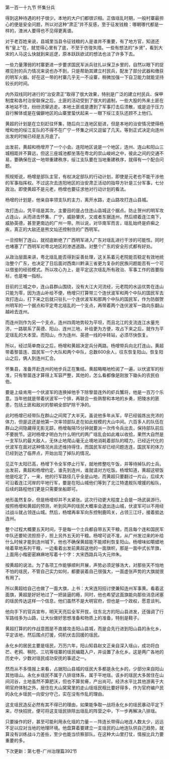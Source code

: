 

第一百一十九节 怀集分兵

得到这种待遇的村子很少。本地的大户们都很识相。正值瑶乱时期，一般村寨最担心的便是安全问题，所以对这种“肃正”并不反感，至于征发钱粮：哪朝哪代都是一样的，澳洲人要得也不见得更离谱。

对于老百姓来说，县城里当县令征钱粮的人是谁并不重要，有了地方官，知道还有“皇上”在，就觉得心里有了底，不至于仿徨失措。一些有想法的“乡贤”，看到大宋的人马这么快就到来巡逻，原本跃跃欲试的想法也淡了许多下去。

一些力量薄弱的村寨更进一步要求国民军派兵驻扎以保卫乡里的，自然以眼下的捉襟见肘的兵力情况来说也办不到，只是帮助其建立村民兵，配发了部分武器和缴获的明军火器。好在这一带的村寨几乎无一不设寨，稍微加强一下自卫能力就能坚持较长的时间。

内外双线同时进行的“治安肃正”取得了很大效果，特别是广泛的建立村民兵、保甲制度和各村治安联保之后，土匪的活动受到了很大的遏制，一些大股的外来土匪在本地站不住，纷纷流窜逃走。本地土匪或是遭到了军事打击后溃散，或是迫于压力自行解体或是在偏僻地区的山寨里蛰伏起来－－眼下绥江支队还顾不上他们。

黄超的计划是在立刻赶往怀集，随后向三连地区挺进，但是本地的治安情况使得杨增和他的绥江支队的不得不在广宁－怀集之间又逗留了几天。等到正式决定向连州出发的时候已经是五月底了。

出发前，黄超和杨增开了一个小会。连阳地区说是一个地区，连州、连山和阳山三城相距并不算远，但这三座城池都坐落在粤北的崇山峻岭之中，彼此之间的交通不易，要确保在这一地带重建秩序，绥江支队要在当地重建秩序，就得有一个配合问题。

照规矩说，杨增是部队主官，有权决定部队的行动计划，即使是元老也不能干涉他的军事指挥权。不过这次去连阳地区的治安肃正活动的指导方针是三分军事，七分政治。即使黄超不是元老，杨增也要征求他对行动计划的看法。

杨增的计划是，他亲自率领支队的主力，离开水路，走山路攻打连山县城。

攻打连山，凭平瑶是其次，主要目的是占住连山县城这个据点。防止贺州的明军攻占连山，从而进击怀集、广宁，威胁肇庆，又或者东据连州，然后顺着连江南下，威胁英德，甚至更南边的广州一带。所以说，对华南军而言，瑶乱始终是疥癣之疾，真正的大敌还是熊文灿还控制住的广西明军。

一旦控制了连山，就彻底断绝了广西明军进入广东对瑶乱进行干涉的可能性。同时也堵塞了广西明军对粤北地区的渗透道路。对整个广东的安全形式都有好处。

从政治层面来讲，粤北瑶乱能否得到妥善处理，这关系着元老院能否稳定有效地统治整个广东，也决定了日后面对西南川黔滇三省更为复杂的民族问题能否有一个可以借鉴的经验模式。所以攻心为上，是平定这次瑶乱所有政治、军事工作的首要指标，也是唯一指标。

目前的三城之中，连山县群山围绕，没有大江大河流经，元老院的水运优势在连山只能为零，因为连山补给不便，杨增只打算带三个连伏波军和两个中队的国民军去攻打连山，打下来之后就只驻扎一个连伏波军和那两个中队的国民军，作为防御贺州明军的一个据点和平定粤北瑶乱的一个支点，再带着两个连伏波军一路向东翻山越岭去连州。

而连州则作为另一个支点，连州四周地势较为平坦，而且北江的支流连江水量充沛，一路联系了英德、阳山、连州三地，补给更为方便，攻占下来之后，就作为平定瑶乱的大本营。而阳山，作为连州、英德一线的中转站，必须尽快恢复。

所以，经过简单商议之后，杨增和黄超决定兵分两路。杨增带兵向北打连山，黄超带着黎苗连、国民军一个大队和两个中队，总数600余人，往东恢复阳山。恢复阳山之后，俩人到连州汇合。

怀集县，准备开赴连州的地步兵正在集结。黄超略略地检阅了一遍，以伏波军的标准，只有黎苗连才算得上军容严整，其他的，怎么看都像是刚放下锄头的农民伯伯。

要是上级肯用一个伏波军的连换掉他手下除黎苗连外的虾兵蟹将，他是一百万个乐意。当年他就是带着伏波军一个排，再联合一些熟黎和本地的乡勇，把陵水的匪患，包括土匪和敌对的黎峒全部铲除干净的。

此时杨增已经带队在群山之间爬了大半天。虽说他多年从军，早已经锻炼出充沛的体力，但是这还是他第一次率领部队走在如此规模的大山中间。六百多人的队伍在群山之间隐藏得无影无踪，杨增每隔15分钟就要派一次传令兵出去，保持部队前后不要脱节。这时杨增才明白为什么明代的两广瑶乱会如此难以收拾，果然大自然是一支军队的最大敌人，无休止地爬山毫无止境地消耗着部队的精力，已经近代化的伏波军在面对这种情况尚且还维持得住，而国民军却已经问题连连，国民军的体力已经到达了临界点，开始出现了掉队的情况。

见正午太阳已高，杨增下令全军停止行军，就地修整吃午饭，并等待掉队的士兵。出发前，黄超和杨增约定，谁先到连州，谁就请对方吃饭。杨增知道，黄超这顿饭他是吃定了，一来，他的行军路径几乎全是山地，而黄超只要翻过一片山，后续大可沿着连江河岸的平地行军，要是在阳山城他们等到了北江特遣舰队增援的船队，后续的路程他们更是只需要坐船即可。

地形虽然复杂，但是杨增却并不太紧张。这次行动更大程度上会是一场武装游行。按照杨增和黄超的预测，听到风声的瑶民大概率会退出连山城，伏波军可以不用经过战斗就占领连山城。然后，杨增再率军向东控制鹿鸣关，占领三江圩，接着抵达连州。

整个过程大概要五天时间，于是每一个士兵都自带五天干粮，而且每个连和国民军中队还要轮流担担子，担上另外五天的干粮。杨增可说不准，从广州发过来的补给什么时候才能到连州城下，他也不确保黄超能不能顺利恢复阳山。杨增味如嚼蜡地啃着草地系列干粮，一边看着出发前黄超送他的一面旗帜，那是一面中式长竿旗，上面用小楷密密麻麻地写着十个字：大宋西路兵马大元帅朱。

按黄超的说法，为了各项工作能够顺利开展，声势必须足够浩大，对那些天不怕地不怕的瑶民，不管自己实力如何，都要装着自己很强大，一面虚张声势的大旗就很有用了。

所以黄超给自己也做了一面大旗，上书：大宋连阳招讨使兼知连州军事黄。看着这面旗，黄超是好好地过了一把装逼的瘾，同时，他也希望这面旗能向那些消息闭塞的瑶民传达这样一个信息，他们虽然不是大明官府，但也是一个政权，愿意谈判。

他向手下的官兵宣布，明天天亮后全军开拔，往东北方的阳山县进发，还强调了行军路线多为山路，让大伙做好思想准备和物质上的准备，特别是鞋子。

黄超打算的的作战意图是不直接攻击阳山县城，而是会先行进到阳山县的永化乡，平定该地，然后围点打援，伺机伏击回援的瑶民。

永化乡的居民主要是瑶民，万历六年，阳山知县赵文正亲自深入瑶山，成功将白芒、老鸦、稍陀、三坑等瑶寨的瑶民编籍入户，并设置了永化乡。这是两广各地的历史中，少数对瑶民成功安抚的事迹之一。

然而从不多情报上来看，占据阳山县城的瑶民大多都是永化乡的，少部分来自阳山其他瑶山。永化乡瑶民不属于八排瑶体系，属于平地瑶。该乡的瑶民大多居住在山间河谷，土地虽然不算肥沃，但也不算贫瘠，产出尚可。经济水平比其他游离于大明官府体制之外，居住在大山窝窝里的走山瑶瑶民相比要好得多，作为官府编户民的永化乡瑶民一向安分守己，实在没有作乱的理由。

这支瑶民造反必然有其不得已的理由，如果能争取一战将永化乡的瑶民暴动平定下来，尽快招抚，便可将这支瑶民排除出瑶乱的阵营之中，下一步再解决八排瑶。

只要操作的好，甚至可能利用永化瑶的力量－－阵连长带得山地连人数太少，远远不足以应对当地的地理环境。他盘算着要建立一支瑶民的山地连队供自己趋势，就算没有训练战斗力差些，至少也能当侦察部队。在这种大山里打仗，情报比兵力要重要的多。

下次更新：第七卷-广州治理篇392节

